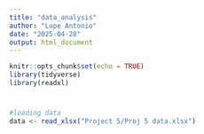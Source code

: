 ```yaml
---
title: "data_analysis"
author: "Lupe Antonio"
date: "2025-04-28"
output: html_document
---
```


```r
knitr::opts_chunk$set(echo = TRUE)
library(tidyverse)
library(readxl)
```

#

```r
#loading data
data <- read_xlsx("Project 5/Proj 5 data.xlsx")
```

